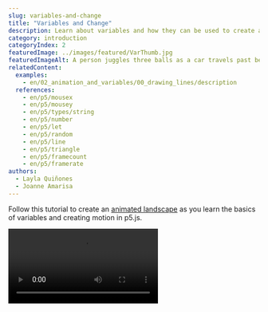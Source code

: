 ```yaml
---
slug: variables-and-change
title: "Variables and Change"
description: Learn about variables and how they can be used to create animated sketches!
category: introduction
categoryIndex: 2
featuredImage: ../images/featured/VarThumb.jpg
featuredImageAlt: A person juggles three balls as a car travels past behind them. A painting of a nighttime landscape with a tree, cloud and crescent moon hangs in the background.
relatedContent:
  examples:
    - en/02_animation_and_variables/00_drawing_lines/description
  references:
    - en/p5/mousex
    - en/p5/mousey
    - en/p5/types/string
    - en/p5/number
    - en/p5/let
    - en/p5/random
    - en/p5/line
    - en/p5/triangle
    - en/p5/framecount
    - en/p5/framerate
authors:
  - Layla Quiñones
  - Joanne Amarisa
---
```



Follow this tutorial to create an [animated landscape](https://editor.p5js.org/Msqcoding/sketches/WQWNKZppu) as you learn the basics of variables and creating motion in p5.js. 

<Video src="/videos/tutorials/landscape.mp4" alt="An animated landscape with a crescent moon and a mountain range in the background, and grass with growing trees in the foreground. Stars randomly appear as clouds move across the canvas." />

In this tutorial you will:

- Declare, initialize, and update variables in a p5.js sketch
- Use variables, operators, and random() in p5.js shape functions to create motion on the canvas
- Add both linear and random motion in a p5.js project


## Prerequisites:

- [Setting Up Your Environment](/tutorials/setting-up-your-environment)
- [Get Started](/tutorials/get-started)
- (optional) [Field Guide to Debugging](/tutorials/field-guide-to-debugging)

Before you begin, you should be able to:

- Log in to the [p5.js Web Editor](https://editor.p5js.org/) and save a new project
- Change the canvas size and background color
  - [`background()`](/reference/p5/background), [`createCanvas()`](/reference/p5/createCanvas), [`setup()`](/reference/p5/setup), [`draw()`](/reference/p5/draw)
- Add and customize shapes and text
  - 2D primitive shapes such as [`circle()`](/reference/p5/circle) and [`rect()`](/reference/p5/rect)
  - [`text()`](/reference/p5/text), [`fill()`](/reference/p5/fill), [`stroke()`](/reference/p5/stroke), [`textSize()`](/reference/p5/textSize)
- Add simple interactivity using [`mouseX`](/reference/p5/mouseX) and [`mouseY`](/reference/p5/mouseY)
- [Comment code](https://developer.mozilla.org/en-US/docs/MDN/Writing_guidelines/Writing_style_guide/Code_style_guide/JavaScript#comments)
- Read and address [error messages](/tutorials/field-guide-to-debugging)


## Step 1: Choose where to start<a id="step-1"></a>

Log in to the [p5.js Web Editor](https://editor.p5js.org/) and choose one of the following options:

- If you followed our previous [Get Started Tutorial](/tutorials/get-started):
  - Duplicate your [interactive landscape](https://editor.p5js.org/p5Master718/sketches/aDwxcxCbV) and give it a new name.
    - Open your [interactive landscape](https://editor.p5js.org/p5Master718/sketches/aDwxcxCbV), click *File*, then *Duplicate*.
    - Change its name to something like “Animated Landscape.”
  - Skip to [Step 3](#step-3).
- If you are starting from scratch:
  - Use [this template](https://editor.p5js.org/Msqcoding/sketches/nHyx0xDG6) that contains code that helps you position shapes and text on the canvas:
  - Duplicate the [template](https://editor.p5js.org/Msqcoding/sketches/nHyx0xDG6) and give it a new name. 
    - Open this [template link](https://editor.p5js.org/Msqcoding/sketches/nHyx0xDG6), click *File*, then *Duplicate*.
    - Change its name to something like “Animated Landscape.”
  - You can also open a new p5.js project without the template, name it “Animated Landscape,” and save it. 
    - Copy the following lines into the [`draw()`](/reference/p5/draw) function if you want to use the helper code:

      ```js
      //displays the x and y position of the mouse on the canvas
      fill(255) //white text
      text(`${mouseX}, ${mouseY}`, 20, 20);
      ```

<Callout title="Tip">
Click *Play* and check the box next to “Auto-refresh” on the [p5.js Web Editor](https://editor.p5js.org/) to continuously update the canvas as you add more code to your project. With this box checked, you won’t need to press the *Play* button every time you make changes to your sketch. 
</Callout>

If you duplicated the [template](https://editor.p5js.org/Msqcoding/sketches/nHyx0xDG6), your code should look like this:

<EditableSketch code={`
function setup() {
  createCanvas(400, 400);
}

function draw() {
  background(220);
  //Place code here

  // places the x and y position of the mouse on the canvas
  fill(0)
  text(\`\${mouseX}, \${mouseY}\`, 20, 20);
}
`} />

The line of code ``text(`${mouseX}, ${mouseY}`, 20, 20);`` displays the x- and y-coordinates for your mouse pointer as a coordinate pair x, y. The first number, the value in the variable [mouseX](/reference/p5/mouseX), represents the x-coordinate of your mouse pointer as it moves across the canvas. The second number, the value in the variable [mouseY](/reference/p5/mouseY), represents the y-coordinate of the mouse pointer.


<Callout title="Tip">
To keep this text shown, make sure this code appears on the last lines in [`draw()`](/reference/p5/draw). You may need to change the color of the text by changing the value in [`fill()`](/reference/p5/fill) if it blends in with the background. When you do not need the coordinates anymore, type `//` before the [`fill()`](/reference/p5/fill) and [`text()`](/reference/p5/text) functions. This tells the program to skip those lines of code by hiding them as comments! 

**Don’t forget:** The last line of code in your program should be `}` (a closing curly bracket), which closes the block for the [`draw()`](/reference/p5/draw) function.
</Callout>

Visit this [reference](https://developer.mozilla.org/en-US/docs/MDN/Writing_guidelines/Writing_style_guide/Code_style_guide/JavaScript#comments) or watch [this video](https://www.youtube.com/watch?v=xJcrPJuem5Q) to learn more about comments.


##### Variables

Variables store values in them that we can use in our sketch. **Variables are very helpful when adding elements to your sketch that will change over time.** They can be used in calculations, messages, as function arguments, and so much more!

[`mouseX`](/reference/p5/mouseX) and [`mouseY`](/reference/p5/mouseY) are variables that are built into the p5.js library. They store the x- and y-coordinates of the mouse pointer as it is dragged over the canvas. In the [Get Started](/tutorials/get-started) tutorial, you created an [interactive landscape](https://editor.p5js.org/p5Master718/sketches/aDwxcxCbV) where [`mouseX`](/reference/p5/mouseX) and [`mouseY`](/reference/p5/mouseY) were used as x- and y-coordinates of a ladybug or other emoji. This allowed the emoji to follow the mouse pointer as it was dragged across the canvas, making your artwork interactive! 

In the template above, you use [`mouseX`](/reference/p5/mouseX) and [`mouseY`](/reference/p5/mouseY) to print the x- and y-coordinates of the mouse on the canvas using the [`text()`](/reference/p5/text) function. Variables can be displayed on the canvas alongside text using the [`text()`](/reference/p5/text) function and [string interpolation](https://www.geeksforgeeks.org/string-interpolation-in-javascript/) (example 2).


##### String Interpolation

In [Get Started,](/tutorials/get-started) you learned that strings are [data types](https://developer.mozilla.org/en-US/docs/Web/JavaScript/Data_structures) that are always surrounded by quotation marks (`""`). To use variables and strings together, we can use [template literals](https://developer.mozilla.org/en-US/docs/Web/JavaScript/Reference/Template_literals) to help us! Template literals begin and end with backticks (`\`\``) instead of quotation marks (`""`). You can type any character in between the backticks to generate a string like in [this example](https://editor.p5js.org/Msqcoding/sketches/pfSJLvxOB). You can include a variable in the string using the `${}` placeholder, and by placing the name of the variable inside the curly brackets like in [this example](https://editor.p5js.org/Msqcoding/sketches/8sM-h5Hd9).

Visit [string interpolation](https://www.geeksforgeeks.org/string-interpolation-in-javascript/) (example 2),  [template literals](https://developer.mozilla.org/en-US/docs/Web/JavaScript/Reference/Template_literals), or the p5.js reference page for [string](/reference/p5/String) to learn more!

<Callout title="Note">
Variables with [numbers](/reference/p5/number) in them can be used as arguments where numbers are required. If a variable that stores a [string](/reference/p5/String) is used where a number should be, the console will show an error message like `“...was expecting Number for the first parameter, received string instead.”` Visit the Error Messages section in the [Field Guide to Debugging](/tutorials/field-guide-to-debugging) for some common errors and how to fix them!
</Callout>


## Step 2: Create a background landscape<a id="step-2"></a>

- Color the background. 
- Add and color landscape shapes (a sun or moon, mountains, buildings, houses, trees, etc.)
- Add comments that describe each section of code.

See [Steps 4 - 6 in Get Started](/tutorials/get-started) for more information on how to use color and shapes on the canvas.

Your code could look like this:

<EditableSketch code={`
function setup() {
  createCanvas(400, 400);
}

function draw() {
  background('navy'); //navy background

  //moon
  fill(255);
  stroke(0);
  circle(350, 50, 100);

  //overlapping navy circle for crescent moon
  stroke("navy");   
  fill("navy");
  circle(320,50,100);

  //big gray mountains
  stroke(0);
  fill(80);
  triangle(-40,300,75,100, 250,300);
  triangle(100,300,300,100, 500,300);

  //grass
  fill('rgb(50,76,50)');
  rect(0,300, 400, 100);

  //displays the x and y position of the mouse on the canvas
  fill(255) //white text
  text(\`mouseX: \${mouseX}, mouseY: \${mouseY}\`, 20, 20);  
}
`} />

The code above uses [`circle()`](/reference/p5/circle) and [`triangle()`](/reference/p5/triangle) shapes to create objects in the landscape, and [`fill()`](/reference/p5/fill) and [`stroke()`](/reference/p5/stroke) to color shapes and outlines. 

- [`background()`](/reference/p5/background) is used to change the color of the canvas background.
- [`draw()`](/reference/p5/draw) executes code over and over again. This allows for shapes that appear last in [`draw()`](/reference/p5/draw) to overlap with shapes that come first if they are placed close together.
  - The crescent moon was created by overlapping two [`circle()`](/reference/p5/circle) shapes.
    - [This example](https://editor.p5js.org/Msqcoding/sketches/eHkwP3yBC) uses two circles that overlap to create a crescent moon.
  - The mountains were created using two overlapping [`triangle()`](/reference/p5/triangle) shapes (see diagram below).
    - [This example](https://editor.p5js.org/p5Master718/sketches/CxuLJszOL) shows how you can use triangles that overlap to create a mountain with some more detail.
- [`triangle()`](/reference/p5/triangle) needs the location of 3 points on the canvas in order to appear. Each point has an x-coordinate and a y-coordinate value. The first two numbers are the x- and y-coordinates of the first point (x<sub>1, </sub>y<sub>1</sub>), the second two numbers are the coordinates of the next point (x<sub>2, </sub>y<sub>2</sub>), and the last two are the coordinates of the last point (x<sub>3, </sub>y<sub>3</sub>).

![A labeled diagram depicting a triangle with coordinates labeled for its three corners: (x1, y1), (x2, y2), and (x3, y3). The syntax for the triangle function is displayed above the diagram as: “triangel(x1, y2, x2, y2, x3, y3);”](../images/introduction/triangle-diagram.png)

Your landscape may look very different from the code sample above. Feel free to use any of the following shapes in your sketch (click on the links to learn more): [`rect()`](/reference/p5/rect)  |  [`triangle()`](/reference/p5/triangle)  |  [`ellipse()`](/reference/p5/ellipse)  |  [`circle()`](/reference/p5/circle)  |  [`line()`](/reference/p5/line)  |  [`square()`](/reference/p5/square)  |  [`quad()`](/reference/p5/quad)  |  [`point()`](/reference/p5/point)  |  [`arc()`](/reference/p5/arc)

Visit the following resources to learn more about using shapes and colors in your projects: [`fill()`](/reference/p5/fill)  |  [`stroke()`](/reference/p5/stroke)  |  [`background()`](/reference/p5/background)  |  [`draw()`](/reference/p5/draw)

Be sure to avoid common errors highlighted in the [Field Guide to Debugging](/tutorials/field-guide-to-debugging) and [this video](https://www.youtube.com/watch?v=LuGsp5KeJMM\&list=PLRqwX-V7Uu6Zy51Q-x9tMWIv9cueOFTFA\&index=6) from The Coding Train.


## Step 3: Draw shapes using custom variables<a id="step-3"></a>

- Place a white cloud in the sky on your canvas using the [`ellipse()`](/reference/p5/ellipse)` `method.
  - Add these lines of text directly under the code for the grass:

    ```js
    //cloud
    fill(255);
    ellipse(50, 50, 80, 40);
    ```

- Create a custom variable named `cloudOneX` and store the number 50 in it – this variable will store the value for the x-coordinate of the white cloud throughout the program.
  - Add these lines of text before [`setup()`](/reference/p5/setup):

    ```js
    //custom variable for x coordinate of cloud
    let cloudOneX = 50;
    ```

- Replace the x-coordinate in `ellipse(50, 50, 80, 40);` with the `cloudOneX` variable. 
  - This line of code should now look like this:

    ```js
    ellipse(cloudOneX, 50, 80, 40);
    ```

Your code can look like this:

<EditableSketch code={`
//custom variable for x coordinate of cloud
let cloudOneX = 50;

function setup() {
  createCanvas(400, 400);
}

function draw() {
  background('navy'); //navy background

  //moon
  fill(255);
  stroke(0);
  circle(350, 50, 100);

  //overlapping navy circle for crescent moon
  stroke("navy");   
  fill("navy");
  circle(320,50,100);

  //big gray mountains
  stroke(0);
  fill(80);
  triangle(-40,300,75,100, 250,300);
  triangle(100,300,300,100, 500,300);

  //grass
  fill('rgb(50,76,50)');
  rect(0,300, 400, 100);
  
  //cloud
  fill(255);
  ellipse(cloudOneX, 50, 80, 40);

  //displays the x and y position of the mouse on the canvas
  fill(255) //white text
  text(\`mouseX: \${mouseX}, mouseY: \${mouseY}\`, 20, 20);
} 
`} />

[`ellipse()`](/reference/p5/ellipse) needs 4 numbers in order to appear on the canvas. The first two numbers (x, y) are the x- and y-coordinates of the center point. The last two numbers describe the pixel width and height of the ellipse.

![A diagram of an ellipse with labels for width, height, and a center point at (x,y). The syntax for the ellipse function is displayed above the diagram as: “ellipse(x, y, width, height);”.](../images/introduction/ellipse-diagram.png)

In the code above, the cloud is drawn using [`ellipse()`](/reference/p5/ellipse) with `cloudOneX` (which stores the number 50) as its x-coordinate, 50 as a y-coordinate, a width of 80 pixels, and a height of 40 pixels.


##### Custom Variables

Custom variables store values, like [numbers](/reference/p5/number) or [strings](/reference/p5/String), that can change later. Since custom variables store values that can change, we can use them to change the x- or y-coordinates and size of shapes on the canvas. When the x- or y-coordinate of a shape changes, it appears to be moving. In this step:

- you placed a white cloud on the canvas using [`ellipse()`](/reference/p5/ellipse) with the number 50 as an x-coordinate;
- you *declared* a custom variable named `cloudOneX` before [`setup();`](/reference/p5/setup)
  - When you want to create custom variables to use in your program, you must give them a name and *declare* them by using the keyword [`let`](/reference/p5/let). 
  - You can *declare* a variable using any name; however, it is best to use a name that will help you remember what the variable is used for!
- you *initialized* `cloudOneX` by assigning it the number 50.
  - A value can be stored in a variable using the *assignment operator* (`=`) – it assigns a value to a specific variable.
  - When a value is stored in a custom variable for the first time, it is called *initializing* the variable.

![A diagram labeling parts of the JavaScript syntax for initializing and declaring a variable: “let” is labeled as the “keyword that declares custom variables”, “variable name” is labeled as “name”, “=” is labeled as an “assignment operator” that “assigns a value to the variable name”, and “value” is labeled as “Any data type like a number or a string”.](../images/introduction/assignment-diagram.png)

Finally, you can use the variable name `cloudOneX` as the argument for the x-coordinate in [`ellipse()`](/reference/p5/ellipse). Since the variable `cloudOneX` has the number 50 stored in it, we can use `cloudOneX` as an argument in any function that requires a number. Here, you used it as the x-coordinate of the white cloud by replacing the number 50 with the variable name `cloudOneX`: `ellipse(cloudOneX, 50, 80, 40);`.


##### Variable Scope

A *variable’s scope* describes where the variable can be used in a program. It is often useful to declare custom variables outside of [`setup()`](/reference/p5/setup) and [`draw()`](/reference/p5/draw) because it allows the variables to have a *global scope*. A variable with a *global scope* can be used anywhere in the program. Global variables are often declared on the very first lines of code. This helps programmers get an understanding of what is changing, makes the code easier to maintain, and avoids confusion further down in code. Built-in variables such as [`mouseX`](/reference/p5/mouseX), [`mouseY`](/reference/p5/mouseY), [`width`](/reference/p5/width), and [`height`](/reference/p5/height) do not have to be declared because they are built into the p5.js library, and you can use them anywhere in your code because they have global scope! 

Variables declared inside of other functions (like [`draw()`](/reference/p5/draw) and [`setup()`](/reference/p5/setup)) have *local scope* – which means they can only be used within the block or function where they are declared. Variables declared in [`setup()`](/reference/p5/setup) cannot be used in [`draw()`](/reference/p5/draw) or any other function, and variables defined in [`draw()`](/reference/p5/draw) cannot be used in [`setup()`](/reference/p5/setup). View [this example](https://editor.p5js.org/p5Master718/sketches/aa8bBwGHb) of global and local variable scope.

Visit these p5.js reference pages to learn more about declaring, initializing, and using custom variables: [`let`](/reference/p5/let), [numbers](/reference/p5/number), & [strings](/reference/p5/String).


##### Using Variables for Animation

A shape on the canvas appears to be moving when its x- or y-coordinates change. We can use variables in place for the x- or y-coordinates of anything that appears on the canvas. In the example:

- Change the value stored in `cloudOneX` by replacing the value it is initialized with and observe changes in the white cloud on the canvas.
  - If the value in `cloudOneX` increases, the white cloud appears to be moving to the right.
  - If the value in `cloudOneX` decreases, the white cloud appears to be moving to the left.

In the next step, we will change the value in `cloudOneX` so that the cloud appears to be moving horizontally on the canvas.


## Step 4: Add horizontal motion,<a id="step-4"></a>

- In the line under the white cloud, add these lines of code:

  ```js
  //sets the x coordinate to the frame count
  //resets at left edge
  cloudOneX = frameCount % width
  ```

Your code can look like this:

<EditableSketch code={`
//custom variable for x coordinate of cloud
let cloudOneX = 50;

function setup() {
  createCanvas(400, 400);
}

function draw() {
  background('navy'); //navy background
  
  //moon
  fill(255);
  stroke(0);
  circle(350, 50, 100);
  //overlap by navy circle for crescent moon
  stroke("navy");   
  fill("navy");
  circle(320,50,100);

  //big gray mountains
  stroke(0);
  fill(80);
  triangle(-40,300,75,100, 250,300);
  triangle(100,300,300,100, 500,300);
  
  //grass
  fill('rgb(50,76,50)');
  rect(0,300, 400, 100);
  
  //cloud
  fill(255);
  ellipse(cloudOneX, 50, 80, 40);

  //sets the x coordinate to the frame count
  //resets at left edge
  cloudOneX = frameCount % width

  //displays the x and y position of the mouse on the canvas
  fill(255) //white text
  text(\`mouseX: \${mouseX}, mouseY: \${mouseY}\`, 20, 20);  
}
`} />


In the step above, you set `cloudOneX` to the value of `frameCount % width`. Recall that [`draw()`](/reference/p5/draw) runs over and over again, in a loop:

- [`frameCount`](/reference/p5/frameCount) is a built-in variable that saves the number of times [`draw()`](/reference/p5/draw) runs. This value continues to increase as long as your program is running.
  - See [this example](https://editor.p5js.org/p5Master718/sketches/hT1KJ-RF4) to view the values stored in [`frameCount`](/reference/p5/frameCount).
- [`width`](/reference/p5/width) is a built-in variable that stores the width of the canvas defined in [`createCanvas()`](/reference/p5/createCanvas). We can see that in this example, the [`width`](/reference/p5/width) is 400 and the [`height`](/reference/p5/height) is 400.
- [`%`](https://developer.mozilla.org/en-US/docs/Web/JavaScript/Reference/Operators/Remainder) is the remainder operator (also referred to as modulo) – it divides a number on the left ([`frameCount`](/reference/p5/frameCount)) by a number on the right (400), and returns the remainder. Refer to the table below, which displays how [`frameCount`](/reference/p5/frameCount) and `frameCount % width` change while the program is running (**when [`width`](/reference/p5/width) is 400**):

<table>

<tr>

<th>

`frameCount`

</th>

<th>

`frameCount % width`

</th>

</tr>

<tr>

<td>

0

</td>

<td>

0

</td>

</tr>

<tr>

<td>

100

</td>

<td>

100

</td>

</tr>

<tr>

<td>

300

</td>

<td>

300

</td>

</tr>

<tr>

<td>

400

</td>

<td>

0

</td>

</tr>

<tr>

<td>

500

</td>

<td>

100

</td>

</tr>

<tr>

<td>

700

</td>

<td>

300

</td>

</tr>

<tr>

<td>

800

</td>

<td>

0

</td>

</tr>

</table>

- For `cloudOneX = frameCount % width`:
  - If [`frameCount`](/reference/p5/frameCount) is less than 400, `frameCount % width` will return the value in [`frameCount`](/reference/p5/frameCount). 
    - For example: when [`frameCount`](/reference/p5/frameCount) is 40, then `frameCount % width` will return 40 and store it in `cloudOneX`.` `This moves the white cloud to the x-coordinate 40. 
  - As [`frameCount`](/reference/p5/frameCount) increases, new values will be stored in `cloudOneX`, and the white cloud will appear to move to the right (a higher x-coordinate).
  - When [`frameCount`](/reference/p5/frameCount) is equal to [`width`](/reference/p5/width), `frameCount % width` will return 0. This will reset the position of the cloud back to the x-coordinate 0 – the left edge of the canvas.
  - When [`frameCount`](/reference/p5/frameCount) is greater than [`width`](/reference/p5/width), `frameCount % width` will return the values in [`frameCount`](/reference/p5/frameCount) again.
    - For example: when [`frameCount`](/reference/p5/frameCount) is 440, then `frameCount % width` will return 40 and store it in `cloudOneX`.
  - When [`frameCount`](/reference/p5/frameCount) reaches any multiple of [`width`](/reference/p5/width), `frameCount % width` will be 0 and it will appear as if the cloud has reset its position back to the left edge of the canvas (where the x-coordinate is 0).

When the program runs:

- `cloudOneX` is declared and initialized with a value of 50.
- [`setup()`](/reference/p5/setup) runs and creates a canvas with a [`width`](/reference/p5/width) of 400 pixels.
- The first time [`draw()`](/reference/p5/draw) runs:
  - the background and all shapes on the landscape are drawn on the canvas;
  - the cloud is drawn with an x-coordinate `cloudOneX` (which stores the number 50);
  - `cloudOneX` stores the remainder in the operation `frameCount % width`.
- The second time [`draw()`](/reference/p5/draw) runs:
  - all shapes are covered when the background and landscape are drawn on the canvas again;
  - a new cloud is drawn on top with the new value for `cloudOneX`, creating the illusion that it has moved from an x-coordinate of 0 to 400, then resets;
  - this pattern continues until [`draw()`](/reference/p5/draw) is stopped.

See [this example](https://editor.p5js.org/p5Master718/sketches/wpAhQK9WN), which displays values for [`frameCount`](/reference/p5/frameCount) and `frameCount % width` as shapes move across the canvas. Visit the [Remainder reference on MDN](https://developer.mozilla.org/en-US/docs/Web/JavaScript/Reference/Operators/Remainder) to learn more!


##### Animation and draw()

The [`draw()`](/reference/p5/draw) function runs code repeatedly and behaves much like a flipbook when animating a series of still drawings. 

- Example of a [flipbook animation](https://www.youtube.com/watch?v=J2xrN5WQuxw)

Each time [`draw()`](/reference/p5/draw) reads the lines of code for the background and landscape shapes, it covers anything drawn on the canvas the previous time [`draw()`](/reference/p5/draw) ran. This makes it appear as if we flipped to the next page in our flipbook when things on the canvas change each time [`draw()`](/reference/p5/draw) runs.

- [This example](https://editor.p5js.org/p5Master718/sketches/H3dfPaKaN) shows the changes in the x-coordinate of a circle as it moves horizontally on the canvas. 
- [This example](https://editor.p5js.org/p5Master718/sketches/CHPMI1xBJ) shows the changes in the y-coordinate of a circle as it moves vertically on the canvas.
- [This example](https://editor.p5js.org/p5Master718/full/vEDfXfXBJ) shows changes to the size of a circle as the program runs.
- These examples show how new shapes are drawn at a new location every time the [`draw()`](/reference/p5/draw) function runs: [horizontal motion](https://editor.p5js.org/p5Master718/sketches/hSv6uLFvv) | [vertical motion](https://editor.p5js.org/p5Master718/sketches/Xk_MUZ9yT) | [random motion](https://editor.p5js.org/Msqcoding/sketches/yLtbuqPIG)
  - In these examples, [`background()`](/reference/p5/background) is removed to eliminate the “flipbook” illusion that [`draw()`](/reference/p5/draw) provides. Now we can see every new shape drawn because the background is not there to cover it.

Visit the p5.js reference for [`draw()`](/reference/p5/draw) for more information.


##### `frameRate()`, `frameCount` and `console.log()`

The number of times [`draw()`](/reference/p5/draw) runs is stored in the variable [`frameCount`](/reference/p5/frameCount), and the number of times [`draw()`](/reference/p5/draw) runs in 1 second is known as the *frame rate*. By default, the frame rate is set by your computer, which is about 60 for most computers. This indicates that the code appearing in [`draw()`](/reference/p5/draw) will run about 60 times in a second.  

We can set and display the value for [`draw()`](/reference/p5/draw)’s *frame rate* using the [`frameRate()`](/reference/p5/frameRate) function. We can view the value for the frame rate and [`frameCount`](/reference/p5/frameCount) using [`console.log()`](/reference/console/log) to display the values and messages in the console.

- [This example](https://editor.p5js.org/p5Master718/sketches/7j0u_pljk) shows a random circle animation and prints the frame rate in the console. 
- [This example](https://editor.p5js.org/p5Master718/sketches/CH2Nmbzwz) shows a random circle animation, sets the frame rate to a new value, and displays it in the console.

For more information, visit the following p5.js reference pages: [`frameRate()`](/reference/p5/frameRate)  |  [`frameCount`](/reference/p5/frameCount)  |  [`console.log()`](/reference/console/log)


## Step 5: Add more moving clouds & change frame rate<a id="step-5"></a>

- Slow down the animation by setting the frame rate to 15:
  - Add this in the line under [`background()`](/reference/p5/background): `frameRate(15); //set frame rate to 15`
- Repeat [Step 4](#step-4) to add more clouds to your landscape with different x and y values. 
  - You can add this text under the first cloud:

    ```js
    ellipse(cloudOneX - 40, 100, 60, 20);
    ellipse(cloudOneX + 20, 150, 40, 10);
    ```

Your code can look like this:

<EditableSketch code={`
//custom variable for x coordinate of clouds
let cloudOneX = 50;

function setup() {
  createCanvas(400, 400);
}

function draw() {
  background('navy'); //navy background
  frameRate(15); //set frame rate to 15
  
  //moon
  fill(255);
  stroke(0);
  circle(350, 50, 100);

  //overlap by navy circle for crescent moon
  stroke("navy");   
  fill("navy");
  circle(320,50,100);

  //big gray mountains
  stroke(0);
  fill(80);
  triangle(-40,300,75,100, 250,300);
  triangle(100,300,300,100, 500,300);

  //grass
  fill('rgb(50,76,50)');
  rect(0,300, 400, 100);

  //clouds
  fill(255);
  ellipse(cloudOneX, 50, 80, 40);
  ellipse(cloudOneX - 40, 100, 60, 20);
  ellipse(cloudOneX + 20, 150, 40, 10);

  //sets the x coordinate to the frame count
  //resets at left edge
  cloudOneX = frameCount % width

  //displays the x and y position of the mouse on the canvas
  fill(255) //white text
  text(\`mouseX: \${mouseX}, mouseY: \${mouseY}\`, 20, 20);
}
`} />

In the step above, you added:

- A second cloud at an x-coordinate `cloudOneX - 40` and y-coordinate `100`
  - This draws a second cloud 40 pixels to the left and 20 pixels below the first cloud.
- A third cloud at an x-coordinate `cloudOneX + 20` and y-coordinate `150`
  - This draws a third cloud 20 pixels to the right and 70 pixels below the first cloud.

Here, we used `cloudOneX` as a *reference point* – the point used as a guide when placing shapes on the canvas that move together. 

- [This example](https://editor.p5js.org/p5Master718/sketches/FiePhOrbF) illustrates how a reference point (x, y) can be used to change the location of multiple shapes at once.


## Step 6: Add vertical motion

Add a tree (or another object) to the landscape that moves vertically (up or down).

- Draw a tree on the canvas.
  - Add this text in between the code where the clouds are drawn and the code where variables increase:

    ```js
    //growing tree
    //trunk
    fill("rgb(118,80,72)");
    rect(40, 270, 15, 50);
    //leaves
    fill("green");
    triangle(25, 270, 45, 240, 70, 270);
    ```

- Subtract the top angle of a triangle that draws leaves (240) by `frameCount % 290` – the value stored in `cloudOneX`:
  - Modify the value for y<sub>2</sub> in the triangle above by subtracting it by `frameCount % 290`:

    ```js
    //leaves
    fill("green");
    triangle(25, 270, 45, 240 - frameCount % 290, 70, 270);
    ```

- Add more trees that grow the same way.
  - Add this line of text under the first tree:

    ```js
    //trunk
    fill("rgb(118,80,72)");
    rect(340, 330, 15, 50);
    //leaves
    fill("green");
    triangle(325, 330, 345, 240 - frameCount % 290, 370, 330);
    ```

Your code can look like this:

<EditableSketch code={`
//custom variable for x coordinate of clouds
let cloudOneX = 50;

function setup() {
  createCanvas(400, 400);
}

function draw() {
  background('navy'); //navy background
  frameRate(15); //set frame rate to 15

  //moon
  fill(255);
  stroke(0);
  circle(350, 50, 100);

  //overlap by navy circle for crescent moon
  stroke("navy");   
  fill("navy");
  circle(320,50,100);

  //big gray mountains
  stroke(0);
  fill(80);
  triangle(-40,300,75,100, 250,300);
  triangle(100,300,300,100, 500,300);

  //grass
  fill('rgb(50,76,50)');
  rect(0,300, 400, 100);

  //clouds
  fill(255);
  ellipse(cloudOneX, 50, 80, 40);
  ellipse(cloudOneX - 40, 100, 60, 20);
  ellipse(cloudOneX + 20, 150, 40, 10);

  //growing trees

  //trunk
  fill("rgb(118,80,72)");
  rect(40, 270, 15, 50);

  //leaves
  fill("green");
  triangle(25, 270, 45, 240 - frameCount % 2900,70, 270);

  //trunk
  fill("rgb(118,80,72)");
  rect(340, 330, 15, 50);

  //leaves
  fill("green");
  triangle(325, 330, 345, 240 - frameCount % 290, 370, 330);

  //sets the x coordinate to the frame count
  //resets at left edge

  cloudOneX = frameCount % width

  //displays the x and y position of the mouse on the canvas
  fill(255) //white text
  text(\`mouseX: \${mouseX}, mouseY: \${mouseY}\`, 20, 20);
}
`} />

In this step, you:

- added a tree made of a rectangle (tree trunk) and a triangle (leaves);
- modified the value for the y-coordinate of the top corner of the triangle (`y2`) by subtracting it by `frameCount % 290` (see [triangle()](/reference/p5/triangle) Diagram for a reminder of `y2`):
  - Since you want the tree leaves to grow, the top corner of the triangle needs to move up on the canvas each time [`draw()`](/reference/p5/draw) runs. As seen in [this example](https://editor.p5js.org/p5Master718/sketches/605MEWNxh), the y-coordinate (`y2`) of the point that moves up on the canvas decreases. 
  - To achieve this motion, you modified the value for `y2` by subtracting `240 - frameCount % 290`. This decreases `y2` by the remainder when [`frameCount`](/reference/p5/frameCount) is divided by 290. 
  - As you saw in [Step 5](#step-5), each time the [`draw()`](/reference/p5/draw) function runs, the value returned by `frameCount % 290` increases by `1` so that `y2` also changes.
    - Before [`draw()`](/reference/p5/draw) runs, `y2` is `240`.
    - The first time [`draw()`](/reference/p5/draw) runs, the value from `frameCount % 290` is `1`, and `y2` becomes `239`.
    - The second time [`draw()`](/reference/p5/draw) runs, the value from `frameCount % 290` is `2`, and `y2` becomes `238`.
    - The third time [`draw()`](/reference/p5/draw) runs, the value in `frameCount % 290` is `3`, and `y2` becomes `237`.
    - Once [`frameCount`](/reference/p5/frameCount) becomes a number that is a multiple of `290`, the value in `frameCount % 290` is `0`, and `y2` is set back to its original value of `240`.
    - This pattern continues until [`draw()`](/reference/p5/draw) is stopped.

Visit the following p5.js reference pages for more information: [`frameRate()`](/reference/p5/frameRate)  |  [`frameCount`](/reference/p5/frameCount) | [`triangle()`](/reference/p5/triangle)


## Step 7: Add random motion<a id="step-7"></a>

- Add shooting stars that appear at random locations in the sky.
  - Declare two variables, `lineXone` and `lineYone`, and initialize them with `0` by adding these lines of text before [`setup()`](/reference/p5/setup):

    ```js
    //custom variable for shooting stars
    let lineXone = 0;
    let lineYone = 0;
    ```

- Draw a line that will represent a shooting star by adding this text under `frameRate(15)`:

  ```js
  //shooting star
  stroke("yellow");
  line(lineXone, lineYone, lineXone + 30, lineYone - 30);
  ```

- Set `lineXone` and `lineYone` to random values by adding this text after the line of code where `cloudOneX` is assigned to `frameCount % width`:

  ```js
  //set shooting star to random location
  lineXone = random(0, width);
  lineYone = random(0, height/2);
  ```

- Delete the lines of code at the bottom of `draw()` that show the x- and y-coordinates of the mouse pointer to view your final project.
- Share with your friends!

Your code should look like this:

<EditableSketch code={`
//custom variable for x coordinate of clouds
let cloudOneX = 50;

//custom variable for shooting stars
let lineXone = 0;
let lineYone = 0;

function setup() {
  createCanvas(400, 400);
}

function draw() {
  background('navy'); //navy background
  frameRate(15); //set frame rate to 15

  //shooting star
  stroke("yellow");
  line(lineXone, lineYone, lineXone + 30, lineYone - 30);

  //moon
  fill(255);
  stroke(0);
  circle(350, 50, 100);

  //overlap by navy circle for crescent moon
  stroke("navy");   
  fill("navy");
  circle(320,50,100);

  //big gray mountains
  stroke(0);
  fill(80);
  triangle(-40,300,75,100, 250,300);
  triangle(100,300,300,100, 500,300);

  //grass
  fill('rgb(50,76,50)');
  rect(0,300, 400, 100);

  //clouds
  fill(255);
  ellipse(cloudOneX, 50, 80, 40);
  ellipse(cloudOneX - 40, 100, 60, 20);
  ellipse(cloudOneX + 20, 150, 40, 10);

  //growing trees
  //trunk
  fill("rgb(118,80,72)");
  rect(40, 270, 15, 50);

  //leaves
  fill("green");
  triangle(25, 270, 45, 240 - frameCount % 2900,70, 270);

  //trunk
  fill("rgb(118,80,72)");
  rect(340, 330, 15, 50);

  //leaves
  fill("green");
  triangle(325, 330, 345, 240 - frameCount % 290, 370, 330);

  //sets the x coordinate to the frame count
  //resets at left edge
  cloudOneX = frameCount % width

  //set shooting star to random location
  lineXone = random(0, width);
  lineYone = random(0, height/2); 
}
`} />

In the step above, you created two new variables, `lineXone` and `lineYone`, which are used to draw a line representing a shooting star in the sky. The line is drawn using the [`line()`](/reference/p5/line) function (see diagram below).

![A diagram of a line with endpoints (x1,y1) and (x2, y2). The syntax for the line function is displayed above the diagram as: “line(x1, y1, x2, y2);”.](../images/introduction/line-diagram.png)

[`line()`](/reference/p5/line) needs 4 numbers to appear on the canvas. The first two numbers are the coordinates of the first point (x<sub>1</sub>,y<sub>1</sub>) – x<sub>1 </sub>is the x-coordinate and y<sub>1 </sub>the y-coordinate. The last two numbers are the coordinates of the second point (x<sub>2</sub>,y<sub>2</sub>), where x<sub>2 </sub>is the x-coordinate and y<sub>2</sub> is the y-coordinate. 

Visit the p5.js reference page for [`line()`](/reference/p5/line) to learn more.

In this project, you drew a line that begins at a point (`lineXone`, `lineYone`), where x<sub>1 </sub>is the value stored in `lineXone` and y<sub>1 </sub>is the value stored in `lineYone`. The line ends at a point (`30`, `lineXone + 30`), where x<sub>2 </sub>is `30` pixels to the right of x<sub>1</sub> and y<sub>2</sub> is 30 pixels above y<sub>1</sub>. 

By using x<sub>1</sub>,y<sub>1 </sub>to modify values for x<sub>2</sub>,y<sub>2</sub>, both ends of the line can move in the same way. This allows for the line to move around the canvas without changing its shape as `lineXone` and `lineYone` change.

- View [this example](https://editor.p5js.org/p5Master718/sketches/IqEQilUij) to see how the line moves around the canvas as x<sub>1</sub>,y<sub>1 </sub>changes. 
- View [this example](https://editor.p5js.org/p5Master718/sketches/iBKcrJGwi) to see how the line changes as the distance between points changes.

[`random()`](/reference/p5/random) is used to generate random numbers between a minimum and maximum value. You used it to reassign `lineXone `and `lineYone` to random numbers, placing them in random positions within the sky of your landscape. 

Examples using [`random()`](/reference/p5/random):

- [Changing line position with random](https://editor.p5js.org/Msqcoding/sketches/9OI5Y0uDk)
- [Changing color with random](https://editor.p5js.org/Msqcoding/sketches/mcfTlMLQX)

Visit the p5.js reference page for [`random()`](/reference/p5/random) to learn more about how random numbers are generated.

When [`draw()`](/reference/p5/draw) runs:

- The background is set.
- The shooting star is placed on the canvas along with the rest of the landscape, and `cloudOneX` is changed.
- `lineXone` is changed to a random number between `0` and [`width`](/reference/p5/width) (so that it always appears on the canvas).
- `lineYone` is changed to a random number between `0` and [`height`](/reference/p5/height)`/2`.
  - [`height`](/reference/p5/height)`/2` indicates that the shooting star can only appear on the top half of the canvas.

When [`draw()`](/reference/p5/draw) runs again, the same process occurs, and the shooting star is placed at a new random location within the top half of the canvas. This continues until [`draw()`](/reference/p5/draw) is stopped.


##### Error Messages

p5.js uses the console to communicate with programmers about lines of code that it does not understand. These are called [error messages.](https://developer.mozilla.org/en-US/docs/Web/JavaScript/Reference/Errors) Programmers use this to locate and fix “*bugs*” in their code. Read the [Field Guide to Debugging](/tutorials/field-guide-to-debugging) or watch [this video](https://www.youtube.com/watch?v=LuGsp5KeJMM\&list=PLRqwX-V7Uu6Zy51Q-x9tMWIv9cueOFTFA\&index=6) to learn more!


## Next Step

- [Conditions and Interactivity](/tutorials/conditionals-and-interactivity)


## Previous Steps

- [Get Started](/tutorials/get-started)
- [Setting Up Your Environment](/tutorials/setting-up-your-environment)


## Resources

- [Coding Train Video Tutorials: ](https://thecodingtrain.com/tracks/code-programming-with-p5-js)
  - [1.5 - Errors](https://www.youtube.com/watch?v=LuGsp5KeJMM)
  - [1.6 - Comments](https://www.youtube.com/watch?v=xJcrPJuem5Q)
  - [2.1 - mouseX & mouseY](https://youtu.be/7A5tKW9HGoM)
  - [2.2 - Variables](https://www.youtube.com/watch?v=dRhXIIFp-ys)
  - [2.4 - random()](https://www.youtube.com/watch?v=POn4cZ0jL-o)
- [Grow Flipbook Video](https://www.youtube.com/watch?v=J2xrN5WQuxw)
* [Guidelines for writing JavaScript code](https://developer.mozilla.org/en-US/docs/MDN/Writing_guidelines/Writing_style_guide/Code_style_guide/JavaScript#comments)
* [Template Literals](https://developer.mozilla.org/en-US/docs/Web/JavaScript/Reference/Template_literals)
* [Remainder (`%`)](https://developer.mozilla.org/en-US/docs/Web/JavaScript/Reference/Operators/Remainder)
* [String Interpolation in JavaScript](https://www.geeksforgeeks.org/string-interpolation-in-javascript/)

